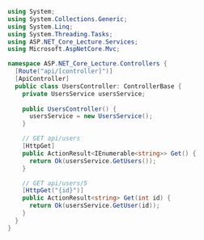 ```csharp
using System;
using System.Collections.Generic;
using System.Linq;
using System.Threading.Tasks;
using ASP.NET_Core_Lecture.Services;
using Microsoft.AspNetCore.Mvc;

namespace ASP.NET_Core_Lecture.Controllers {
  [Route("api/[controller]")]
  [ApiController]
  public class UsersController: ControllerBase {
    private UsersService usersService;
    
    public UsersController() {
      usersService = new UsersService();
    }

    // GET api/users
    [HttpGet]
    public ActionResult<IEnumerable<string>> Get() {
      return Ok(usersService.GetUsers());
    }

    // GET api/users/5
    [HttpGet("{id}")]
    public ActionResult<string> Get(int id) {
      return Ok(usersService.GetUser(id));
    }
  }
}
```